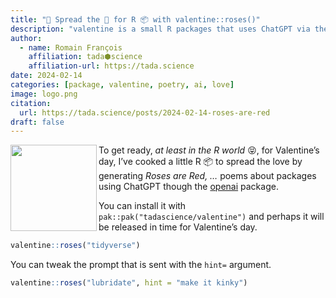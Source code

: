 ```yaml
---
title: "🌹 Spread the 💜 for R 📦 with valentine::roses()"
description: "valentine is a small R packages that uses ChatGPT via the openai package to generate roses are red ... poetry about R packages. "
author:
  - name: Romain François
    affiliation: tada⬢science
    affiliation-url: https://tada.science
date: 2024-02-14
categories: [package, valentine, poetry, ai, love]
image: logo.png
citation: 
  url: https://tada.science/posts/2024-02-14-roses-are-red
draft: false
---
```


<a href="https://valentine.tada.science"><img src="logo.png" align="left" height="138"/></a> To get ready, *at least in the R world* 😝, for Valentine's day, I've cooked a little R 📦 to spread the love by generating *Roses are Red, ...* poems about packages using ChatGPT though the [openai](https://irudnyts.github.io/openai/) package.

You can install it with `pak::pak("tadascience/valentine")` and perhaps it will be released in time for Valentine's day.

```r
valentine::roses("tidyverse")
```

You can tweak the prompt that is sent with the `hint=` argument.

```r
valentine::roses("lubridate", hint = "make it kinky")
```
